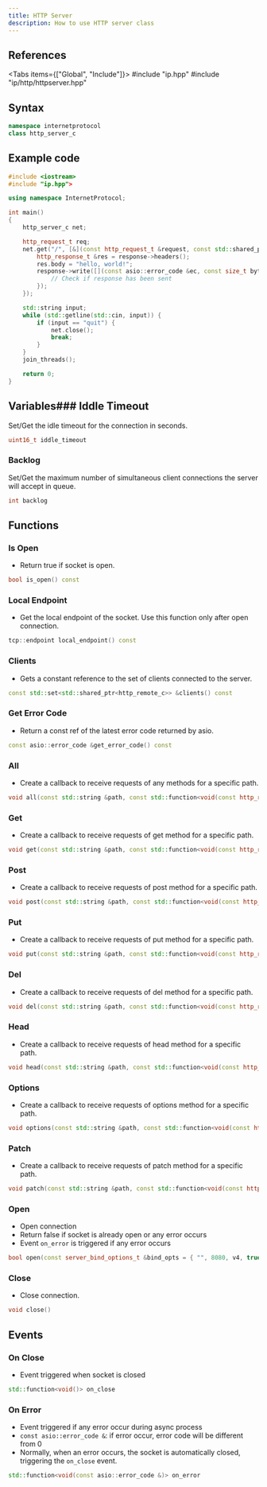 ```yaml
---
title: HTTP Server
description: How to use HTTP server class
---
```



## References

<Tabs items={["Global", "Include"]}>
    <Tab value="Global">#include "ip.hpp"</Tab>
    <Tab value="Include">#include "ip/http/httpserver.hpp"</Tab>
</Tabs>

## Syntax

```cpp
namespace internetprotocol
class http_server_c
```

## Example code

```cpp
#include <iostream>
#include "ip.hpp">

using namespace InternetProtocol;

int main()
{
    http_server_c net;

    http_request_t req;
    net.get("/", [&](const http_request_t &request, const std::shared_ptr<http_remote_c> &response) {
        http_response_t &res = response->headers();
        res.body = "hello, world!";
        response->write([](const asio::error_code &ec, const size_t bytes_sent) {
            // Check if response has been sent
        });
    });

    std::string input;
    while (std::getline(std::cin, input)) {
        if (input == "quit") {
            net.close();
            break;
        }
    }
    join_threads();

    return 0;
}
```

## Variables### Iddle Timeout

Set/Get the idle timeout for the connection in seconds.

```cpp
uint16_t iddle_timeout
```

### Backlog

Set/Get the maximum number of simultaneous client connections the server will accept in queue.

```cpp
int backlog
```

## Functions

### Is Open

-   Return true if socket is open.

```cpp
bool is_open() const
```

### Local Endpoint

-   Get the local endpoint of the socket. Use this function only after open connection.

```cpp
tcp::endpoint local_endpoint() const
```

### Clients

-   Gets a constant reference to the set of clients connected to the server.

```cpp
const std::set<std::shared_ptr<http_remote_c>> &clients() const
```

### Get Error Code

-   Return a const ref of the latest error code returned by asio.

```cpp
const asio::error_code &get_error_code() const
```

### All

-   Create a callback to receive requests of any methods for a specific path.

```cpp
void all(const std::string &path, const std::function<void(const http_request_t &, const std::shared_ptr<http_remote_c> &)> &callback)
```

### Get

-   Create a callback to receive requests of get method for a specific path.

```cpp
void get(const std::string &path, const std::function<void(const http_request_t &, const std::shared_ptr<http_remote_c> &)> &callback)
```

### Post

-   Create a callback to receive requests of post method for a specific path.

```cpp
void post(const std::string &path, const std::function<void(const http_request_t &, const std::shared_ptr<http_remote_c> &)> &callback)
```

### Put

-   Create a callback to receive requests of put method for a specific path.

```cpp
void put(const std::string &path, const std::function<void(const http_request_t &, const std::shared_ptr<http_remote_c> &)> &callback)
```

### Del

-   Create a callback to receive requests of del method for a specific path.

```cpp
void del(const std::string &path, const std::function<void(const http_request_t &, const std::shared_ptr<http_remote_c> &)> &callback)
```

### Head

-   Create a callback to receive requests of head method for a specific path.

```cpp
void head(const std::string &path, const std::function<void(const http_request_t &, const std::shared_ptr<http_remote_c> &)> &callback)
```

### Options

-   Create a callback to receive requests of options method for a specific path.

```cpp
void options(const std::string &path, const std::function<void(const http_request_t &, const std::shared_ptr<http_remote_c> &)> &callback)
```

### Patch

-   Create a callback to receive requests of patch method for a specific path.

```cpp
void patch(const std::string &path, const std::function<void(const http_request_t &, const std::shared_ptr<http_remote_c> &)> &callback)
```

### Open

-   Open connection
-   Return false if socket is already open or any error occurs
-   Event `on_error` is triggered if any error occurs

```cpp
bool open(const server_bind_options_t &bind_opts = { "", 8080, v4, true })
```

### Close

-   Close connection.

```cpp
void close()
```

## Events

### On Close

-   Event triggered when socket is closed

```cpp
std::function<void()> on_close
```

### On Error

-   Event triggered if any error occur during async process
-   `const asio::error_code &`: if error occur, error code will be different from 0
-   Normally, when an error occurs, the socket is automatically closed, triggering the `on_close` event.

```cpp
std::function<void(const asio::error_code &)> on_error
```
